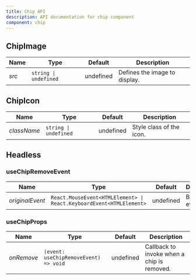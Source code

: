 ```yaml
---
title: Chip API
description: API documentation for chip component
component: chip
---
```



## ChipImage

| Name | Type | Default | Description |
|----------|------|---------|-------------|
| _src_ | `string \| undefined` | undefined | Defines the image to display. |

## ChipIcon

| Name | Type | Default | Description |
|----------|------|---------|-------------|
| _className_ | `string \| undefined` | undefined | Style class of the icon. |


## Headless

### useChipRemoveEvent

| Name | Type | Default | Description |
|----------|------|---------|-------------|
| _originalEvent_ | `React.MouseEvent<HTMLElement> \| React.KeyboardEvent<HTMLElement>` | undefined | Browser event |

### useChipProps

| Name | Type | Default | Description |
|----------|------|---------|-------------|
| _onRemove_ | `(event: useChipRemoveEvent) => void` | undefined | Callback to invoke when a chip is removed. |
